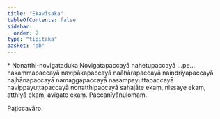 ```yaml
---
title: "Ekavīsaka"
tableOfContents: false
sidebar:
  order: 2
type: "tipitaka"
basket: "ab"
---
```



<DynamicBreadcrumb />

<Paragraph type="center">
* Nonatthi-novigataduka
</Paragraph>


<Paragraph number="400">
Novigatapaccayā nahetupaccayā …pe…  nakammapaccayā navipākapaccayā naāhārapaccayā naindriyapaccayā najhānapaccayā namaggapaccayā nasampayuttapaccayā navippayuttapaccayā nonatthipaccayā sahajāte ekaṃ, nissaye ekaṃ, atthiyā ekaṃ, avigate ekaṃ.

</Paragraph>

<Paragraph number="401" type="center">
Paccanīyānulomaṃ.

  
Paṭiccavāro.
</Paragraph>
